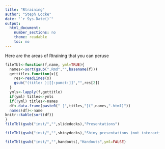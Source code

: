 ```yaml
---
title: "Rtraining"
author: "Steph Locke"
date: "`r Sys.Date()`"
output: 
  html_document: 
    number_sections: no
    theme: readable
    toc: no
---
```


Here are the areas of Rtraining that you can peruse

```r
fileTbl<-function(f,name, yml=TRUE){
  names<-sort(gsub(".Rmd","",basename(f)))
  gettitle<-function(x){
    res<-readLines(x)
    gsub("(title: )|[[:punct:]]","",res[2])
  }
  ymls<-lapply(f,gettitle)
  if(yml) titles<-ymls
  if(!yml) titles<-names
  df<-data.frame(paste0(" [",titles,"](",names,".html)"))
  names(df)<-name
knitr::kable(sort(df))
}
fileTbl(gsub("inst/","",slidedecks),"Presentations")
```

```r
fileTbl(gsub("inst/","",shinydecks),"Shiny presentations (not interactive)")
```

```r
fileTbl(gsub("inst/","",handouts),"Handouts",yml=FALSE)
```